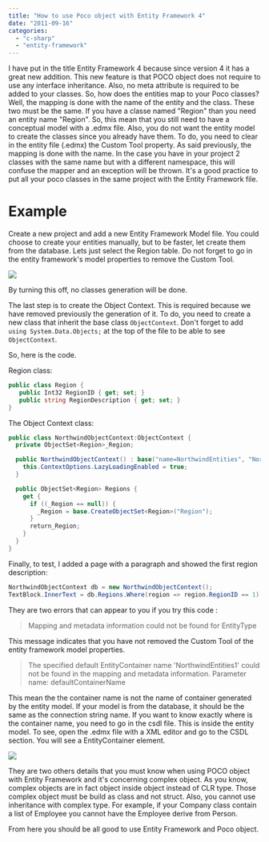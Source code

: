 ```yaml
---
title: "How to use Poco object with Entity Framework 4"
date: "2011-09-16"
categories: 
  - "c-sharp"
  - "entity-framework"
---
```


I have put in the title Entity Framework 4 because since version 4 it has a great new addition. This new feature is that POCO object does not require to use any interface inheritance. Also, no meta attribute is required to be added to your classes. So, how does the entities map to your Poco classes? Well, the mapping is done with the name of the entity and the class. These two must be the same. If you have a classe named "Region" than you need an entity name "Region". So, this mean that you still need to have a conceptual model with a .edmx file. Also, you do not want the entity model to create the classes since you already have them. To do, you need to clear in the entity file (.edmx) the Custom Tool property. As said previously, the mapping is done with the name. In the case you have in your project 2 classes with the same name but with a different namespace, this will confuse the mapper and an exception will be thrown. It's a good practice to put all your poco classes in the same project with the Entity Framework file.

# Example

Create a new project and add a new Entity Framework Model file. You could choose to create your entities manually, but to be faster, let create them from the database. Lets just select the Region table. Do not forget to go in the entity framework's model properties to remove the Custom Tool.

![](images/customtooltodelete.png)

By turning this off, no classes generation will be done.

The last step is to create the Object Context. This is required because we have removed previously the generation of it. To do, you need to create a new class that inherit the base class `ObjectContext`. Don't forget to add `using System.Data.Objects;` at the top of the file to be able to see `ObjectContext`.

So, here is the code.

Region class:

```csharp
public class Region { 
   public Int32 RegionID { get; set; } 
   public string RegionDescription { get; set; } 
} 
```

The Object Context class:


```csharp
public class NorthwindObjectContext:ObjectContext { 
  private ObjectSet<Region>_Region;

  public NorthwindObjectContext() : base("name=NorthwindEntities", "NorthwindEntities") { 
    this.ContextOptions.LazyLoadingEnabled = true; 
  }

  public ObjectSet<Region> Regions { 
    get { 
      if ((_Region == null)) {
        _Region = base.CreateObjectSet<Region>("Region"); 
      } 
      return_Region; 
    } 
  } 
} 
```

Finally, to test, I added a page with a paragraph and showed the first region description:


```csharp
NorthwindObjectContext db = new NorthwindObjectContext(); 
TextBlock.InnerText = db.Regions.Where(region => region.RegionID == 1).FirstOrDefault().RegionDescription; 
```

They are two errors that can appear to you if you try this code :

> Mapping and metadata information could not be found for EntityType

This message indicates that you have not removed the Custom Tool of the entity framework model properties.

> The specified default EntityContainer name 'NorthwindEntities1' could not be found in the mapping and metadata information. Parameter name: defaultContainerName

This mean the the container name is not the name of container generated by the entity model. If your model is from the database, it should be the same as the connection string name. If you want to know exactly where is the container name, you need to go in the csdl file. This is inside the entity model. To see, open the .edmx file with a XML editor and go to the CSDL section. You will see a EntityContainer element.

![](images/entitycontainercsdl.png)

They are two others details that you must know when using POCO object with Entity Framework and it's concerning complex object. As you know, complex objects are in fact object inside object instead of CLR type. Those complex object must be build as class and not struct. Also, you cannot use inheritance with complex type. For example, if your Company class contain a list of Employee you cannot have the Employee derive from Person.

From here you should be all good to use Entity Framework and Poco object.
